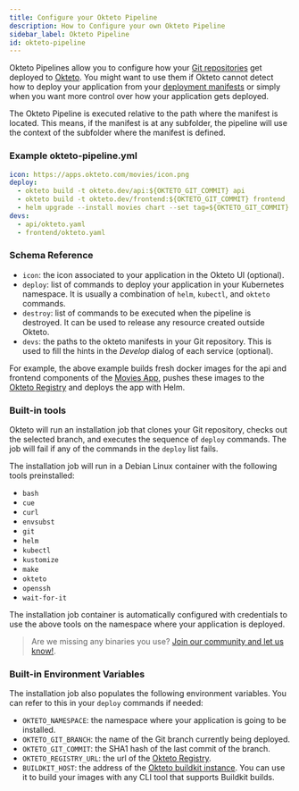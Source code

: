 ```yaml
---
title: Configure your Okteto Pipeline
description: How to Configure your own Okteto Pipeline
sidebar_label: Okteto Pipeline
id: okteto-pipeline
---
```


Okteto Pipelines allow you to configure how your [Git repositories](cloud/deploy-from-git.mdx) get deployed to [Okteto](index.md). You might want to use them if Okteto cannot detect how to deploy your application from your [deployment manifests](cloud/deploy-from-git.mdx#prerequisites) or simply when you want more control over how your application gets deployed. 

The Okteto Pipeline is executed relative to the path where the manifest is located. This means, if the manifest is at any subfolder, the pipeline will use the context of the subfolder where the manifest is defined.

### Example okteto-pipeline.yml

```yaml
icon: https://apps.okteto.com/movies/icon.png
deploy:
  - okteto build -t okteto.dev/api:${OKTETO_GIT_COMMIT} api
  - okteto build -t okteto.dev/frontend:${OKTETO_GIT_COMMIT} frontend
  - helm upgrade --install movies chart --set tag=${OKTETO_GIT_COMMIT}
devs:
  - api/okteto.yaml
  - frontend/okteto.yaml
```

### Schema Reference

- `icon`: the icon associated to your application in the Okteto UI (optional).
- `deploy`: list of commands to deploy your application in your Kubernetes namespace. It is usually a combination of `helm`, `kubectl`, and `okteto` commands.
- `destroy`: list of commands to be executed when the pipeline is destroyed. It can be used to release any resource created outside Okteto.
- `devs`: the paths to the okteto manifests in your Git repository. This is used to fill the hints in the *Develop* dialog of each service (optional).

For example, the above example builds fresh docker images for the api and frontend components of the [Movies App](https://github.com/okteto/movies), pushes these images to the [Okteto Registry](cloud/registry.mdx) and deploys the app with Helm.

### Built-in tools

Okteto will run an installation job that clones your Git repository, checks out the selected branch, and executes the sequence of `deploy` commands. The job will fail if any of the commands in the `deploy` list fails.

The installation job will run in a Debian Linux container with the following tools preinstalled:

- `bash`
- `cue`
- `curl`
- `envsubst`
- `git`
- `helm`
- `kubectl`
- `kustomize`
- `make`
- `okteto`
- `openssh`
- `wait-for-it`

The installation job container is automatically configured with credentials to use the above tools on the namespace where your application is deployed.

> Are we missing any binaries you use? [Join our community and let us know!](https://community.okteto.com/c/feature-requests).

### Built-in Environment Variables
The installation job also populates the following environment variables. You can refer to this in your `deploy` commands if needed:

- `OKTETO_NAMESPACE`: the namespace where your application is going to be installed.
- `OKTETO_GIT_BRANCH`: the name of the Git branch currently being deployed.
- `OKTETO_GIT_COMMIT`: the SHA1 hash of the last commit of the branch.
- `OKTETO_REGISTRY_URL`: the url of the [Okteto Registry](cloud/registry.mdx).
- `BUILDKIT_HOST`: the address of the [Okteto buildkit instance](cloud/build.mdx). You can use it to build your images with any CLI tool that supports Buildkit builds.
